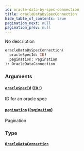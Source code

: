 ```yaml
---
id: oracle-data-by-spec-connection
title: oracleDataBySpecConnection
hide_table_of_contents: true
pagination_next: null
pagination_prev: null
---
```



No description

```graphql
oracleDataBySpecConnection(
  oracleSpecId: ID!
  pagination: Pagination
): OracleDataConnection
```


### Arguments

#### [`oracleSpecId`](#) ([`ID!`](/docs/testnet/graphql/scalars/id))

ID for an oracle spec


#### [`pagination`](#) ([`Pagination`](/docs/testnet/graphql/inputs/pagination))

Pagination


### Type

#### [`OracleDataConnection`](/docs/testnet/graphql/objects/oracle-data-connection)






